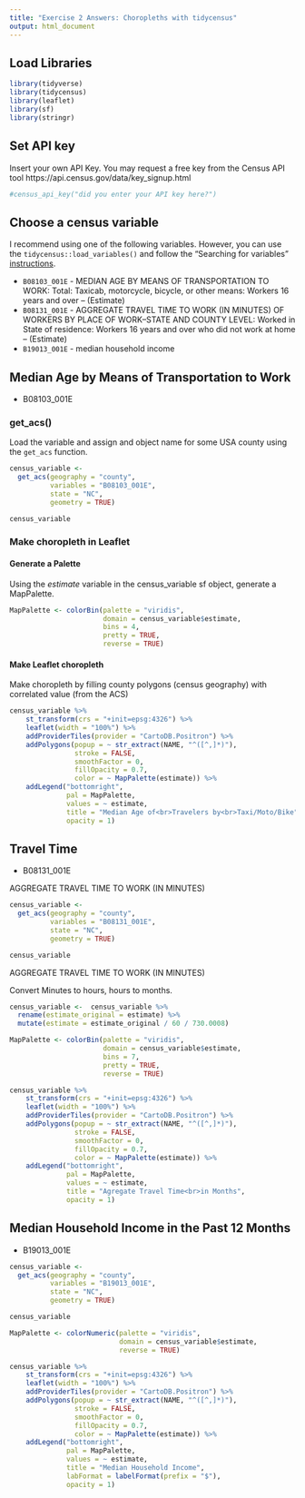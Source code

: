 ```yaml
---
title: "Exercise 2 Answers: Choropleths with tidycensus"
output: html_document
---
```


## Load Libraries
```r
library(tidyverse)
library(tidycensus)
library(leaflet)
library(sf)
library(stringr)
```

## Set API key

Insert your own API Key.  You may request a free key from the Census API tool https://api.census.gov/data/key_signup.html

```r
#census_api_key("did you enter your API key here?")
```

## Choose a census variable

I recommend using one of the following variables.  However, you can use the `tidycensus::load_variables()` and follow the "Searching for variables" [instructions](https://walkerke.github.io/tidycensus/articles/basic-usage.html#searching-for-variables). 

- `B08103_001E` - MEDIAN AGE BY MEANS OF TRANSPORTATION TO WORK: Total: Taxicab, motorcycle, bicycle, or other means: Workers 16 years and over -- (Estimate)
- `B08131_001E`	- AGGREGATE TRAVEL TIME TO WORK (IN MINUTES) OF WORKERS BY PLACE OF WORK--STATE AND COUNTY LEVEL: Worked in State of residence: Workers 16 years and over who did not work at home -- (Estimate)
- `B19013_001E` - median household income




## Median Age by Means of Transportation to Work

- B08103_001E

### get_acs()

Load the variable and assign and object name for some USA county using the `get_acs` function.

```r
census_variable <- 
  get_acs(geography = "county",
          variables = "B08103_001E",
          state = "NC",
          geometry = TRUE)

census_variable
```




### Make choropleth in Leaflet


#### Generate a Palette
Using the *estimate* variable in the census_variable sf object, generate a MapPalette.

```r
MapPalette <- colorBin(palette = "viridis",
                       domain = census_variable$estimate,
                       bins = 4,
                       pretty = TRUE,
                       reverse = TRUE)
```


#### Make Leaflet choropleth

Make choropleth by filling county polygons (census geography) with correlated value (from the ACS)


```r
census_variable %>%
    st_transform(crs = "+init=epsg:4326") %>%
    leaflet(width = "100%") %>%
    addProviderTiles(provider = "CartoDB.Positron") %>%
    addPolygons(popup = ~ str_extract(NAME, "^([^,]*)"),
                stroke = FALSE,
                smoothFactor = 0,
                fillOpacity = 0.7,
                color = ~ MapPalette(estimate)) %>%
    addLegend("bottomright", 
              pal = MapPalette, 
              values = ~ estimate,
              title = "Median Age of<br>Travelers by<br>Taxi/Moto/Bike",
              opacity = 1)
```


## Travel Time

- B08131_001E

AGGREGATE TRAVEL TIME TO WORK (IN MINUTES)

```r
census_variable <- 
  get_acs(geography = "county",
          variables = "B08131_001E",
          state = "NC",
          geometry = TRUE)

census_variable
```

AGGREGATE TRAVEL TIME TO WORK (IN MINUTES)

Convert Minutes to hours, hours to months.

```r
census_variable <-  census_variable %>% 
  rename(estimate_original = estimate) %>% 
  mutate(estimate = estimate_original / 60 / 730.0008)

```


```r
MapPalette <- colorBin(palette = "viridis",
                       domain = census_variable$estimate,
                       bins = 7,
                       pretty = TRUE,
                       reverse = TRUE)
```

```r
census_variable %>%
    st_transform(crs = "+init=epsg:4326") %>%
    leaflet(width = "100%") %>%
    addProviderTiles(provider = "CartoDB.Positron") %>%
    addPolygons(popup = ~ str_extract(NAME, "^([^,]*)"),
                stroke = FALSE,
                smoothFactor = 0,
                fillOpacity = 0.7,
                color = ~ MapPalette(estimate)) %>%
    addLegend("bottomright", 
              pal = MapPalette, 
              values = ~ estimate,
              title = "Agregate Travel Time<br>in Months",
              opacity = 1)
```



## Median Household Income in the Past 12 Months

- B19013_001E

```r
census_variable <- 
  get_acs(geography = "county",
          variables = "B19013_001E",
          state = "NC",
          geometry = TRUE)

census_variable
```

```r
MapPalette <- colorNumeric(palette = "viridis",
                           domain = census_variable$estimate,
                           reverse = TRUE)
```


```r
census_variable %>%
    st_transform(crs = "+init=epsg:4326") %>%
    leaflet(width = "100%") %>%
    addProviderTiles(provider = "CartoDB.Positron") %>%
    addPolygons(popup = ~ str_extract(NAME, "^([^,]*)"),
                stroke = FALSE,
                smoothFactor = 0,
                fillOpacity = 0.7,
                color = ~ MapPalette(estimate)) %>%
    addLegend("bottomright", 
              pal = MapPalette, 
              values = ~ estimate,
              title = "Median Household Income",
              labFormat = labelFormat(prefix = "$"),
              opacity = 1)
```

